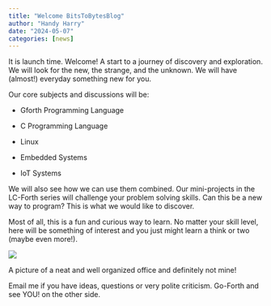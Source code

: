 ```yaml
---
title: "Welcome BitsToBytesBlog"
author: "Handy Harry"
date: "2024-05-07"
categories: [news]
---
```


It is launch time. Welcome! A start to a journey of discovery and exploration. We will look for the new, the strange, and the unknown. We will have (almost!) everyday something new for you.

Our core subjects and discussions will be:

-   Gforth Programming Language

-   C Programming Language

-   Linux

-   Embedded Systems

-   IoT Systems

We will also see how we can use them combined. Our mini-projects in the LC-Forth series will challenge your problem solving skills. Can this be a new way to program? This is what we would like to discover.

Most of all, this is a fun and curious way to learn. No matter your skill level, here will be something of interest and you just might learn a think or two (maybe even more!).

![](thumbnail.jpg)

A picture of a neat and well organized office and definitely not mine!

Email me if you have ideas, questions or very polite criticism. Go-Forth and see YOU! on the other side.
